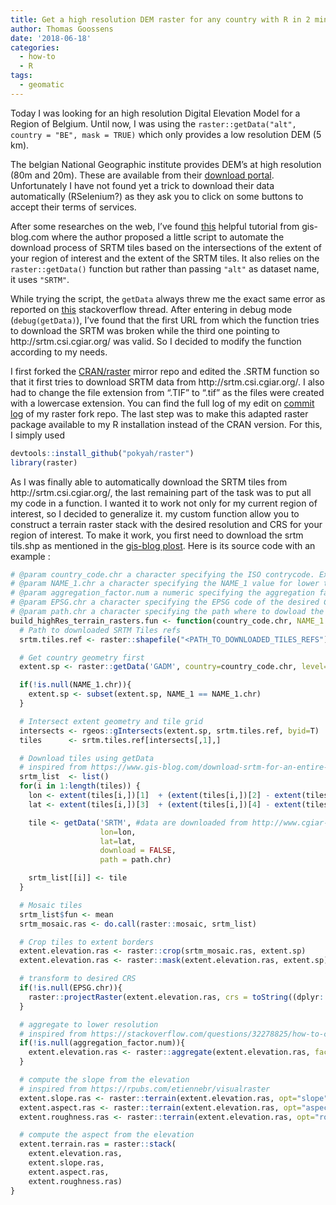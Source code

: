 ```yaml
---
title: Get a high resolution DEM raster for any country with R in 2 minutes
author: Thomas Goossens
date: '2018-06-18'
categories:
  - how-to
  - R
tags:
  - geomatic
---
```


Today I was looking for an high resolution Digital Elevation Model for a Region of Belgium. 
Until now, I was using the `raster::getData("alt", country = "BE", mask = TRUE)` which only provides a low resolution DEM (5 km).

The belgian National Geographic institute provides DEM's at high resolution (80m and 20m). These are available from their [download portal](http://inspire.ngi.be/download-free/). Unfortunately I have not found yet a trick to download their data automatically (RSelenium?) as they ask you to click on some buttons to accept their terms of services. 

After some researches on the web, I've found [this](https://www.gis-blog.com/download-srtm-for-an-entire-country/) helpful tutorial from gis-blog.com where the author  proposed a little script to automate the download process of SRTM tiles based on the intersections of the extent of your region of interest and the extent of the SRTM tiles. It also relies on the `raster::getData()` function but rather than passing `"alt"` as dataset name, it uses `"SRTM"`. 

While trying the script, the `getData` always threw me the exact same error as reported on [this](https://stackoverflow.com/questions/47997347/downloading-srtm-data-with-raster-package) stackoverflow thread. After entering in debug mode (`debug(getData)`), I've found that the first URL from which the function tries to download the SRTM was broken while the third one pointing to http://srtm.csi.cgiar.org/ was valid. So I decided to modify the function according to my needs.

I first forked the [CRAN/raster](https://github.com/cran/raster) mirror repo and edited the .SRTM function so that it first tries to download SRTM data from http://srtm.csi.cgiar.org/. I also had to change the file extension from ".TIF" to ".tif" as the files were created with a lowercase extension. You can find the full log of my edit on [commit log](https://github.com/pokyah/raster/commits/master) of my raster fork repo. The last step was to make this adapted raster package available to my R installation instead of the CRAN version. For this, I simply used 

```r
devtools::install_github("pokyah/raster")
library(raster)
```

As I was finally able to automatically download the SRTM tiles from http://srtm.csi.cgiar.org/, the last remaining part of the task was to put all my code in a function. I wanted it to work not only for my current region of interest, so I decided to generalize it.  my custom function allow you to construct a terrain raster stack with the desired resolution and CRS for your region of interest. To make it work, you first need to download the srtm tils.shp as mentioned in the [gis-blog plost](https://www.gis-blog.com/download-srtm-for-an-entire-country/). Here is its source code with an example :

```r
# @param country_code.chr a character specifying the ISO contrycode. Ex : BE for belgium
# @param NAME_1.chr a character specifying the NAME_1 value for lower than country level information
# @param aggregation_factor.num a numeric specifying the aggregation factor to get the desired spatial resolution
# @param EPSG.chr a character specifying the EPSG code of the desired Coordiante Reference System (CRS)
# @param path.chr a character specifying the path where to dowload the SRTM data
build_highRes_terrain_rasters.fun <- function(country_code.chr, NAME_1.chr=NULL, aggregation_factor.num=NULL, EPSG.chr=NULL, path.chr) {
  # Path to downloaded SRTM Tiles refs
  srtm.tiles.ref <- raster::shapefile("<PATH_TO_DOWNLOADED_TILES_REFS")

  # Get country geometry first
  extent.sp <- raster::getData('GADM', country=country_code.chr, level=1)

  if(!is.null(NAME_1.chr)){
    extent.sp <- subset(extent.sp, NAME_1 == NAME_1.chr)
  }

  # Intersect extent geometry and tile grid
  intersects <- rgeos::gIntersects(extent.sp, srtm.tiles.ref, byid=T)
  tiles      <- srtm.tiles.ref[intersects[,1],]

  # Download tiles using getData
  # inspired from https://www.gis-blog.com/download-srtm-for-an-entire-country/
  srtm_list  <- list()
  for(i in 1:length(tiles)) {
    lon <- extent(tiles[i,])[1]  + (extent(tiles[i,])[2] - extent(tiles[i,])[1]) / 2
    lat <- extent(tiles[i,])[3]  + (extent(tiles[i,])[4] - extent(tiles[i,])[3]) / 2

    tile <- getData('SRTM', #data are downloaded from http://www.cgiar-csi.org/. See getData do of pokyah/raster repo on github
                    lon=lon,
                    lat=lat,
                    download = FALSE,
                    path = path.chr)

    srtm_list[[i]] <- tile
  }

  # Mosaic tiles
  srtm_list$fun <- mean
  srtm_mosaic.ras <- do.call(raster::mosaic, srtm_list)

  # Crop tiles to extent borders
  extent.elevation.ras <- raster::crop(srtm_mosaic.ras, extent.sp)
  extent.elevation.ras <- raster::mask(extent.elevation.ras, extent.sp)

  # transform to desired CRS
  if(!is.null(EPSG.chr)){
    raster::projectRaster(extent.elevation.ras, crs = toString((dplyr::filter(rgdal::make_EPSG(), code==EPSG.chr))$prj4))
  }

  # aggregate to lower resolution
  # inspired from https://stackoverflow.com/questions/32278825/how-to-change-the-resolution-of-a-raster-layer-in-r
  if(!is.null(aggregation_factor.num)){
    extent.elevation.ras <- raster::aggregate(extent.elevation.ras, fact=aggregation_factor.num)
  }

  # compute the slope from the elevation
  # inspired from https://rpubs.com/etiennebr/visualraster
  extent.slope.ras <- raster::terrain(extent.elevation.ras, opt="slope", unit="degrees")
  extent.aspect.ras <- raster::terrain(extent.elevation.ras, opt="aspect", unit="degrees")
  extent.roughness.ras <- raster::terrain(extent.elevation.ras, opt="roughness")

  # compute the aspect from the elevation
  extent.terrain.ras = raster::stack(
    extent.elevation.ras,
    extent.slope.ras,
    extent.aspect.ras,
    extent.roughness.ras)
}

```
